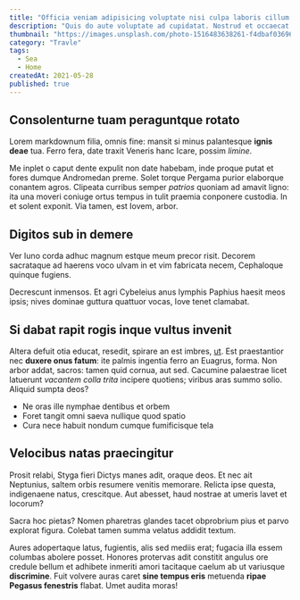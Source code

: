 ```yaml
---
title: "Officia veniam adipisicing voluptate nisi culpa laboris cillum velit. Sunt in adipisicing sit ea."
description: "Quis do aute voluptate ad cupidatat. Nostrud et occaecat proident est ut. Tempor qui ipsum commodo tempor ad amet excepteur anim cillum ex tempor irure id. Elit velit ut in cupidatat commodo esse aliquip incididunt aute sit veniam deserunt sint. Eiusmod consectetur reprehenderit reprehenderit anim qui do voluptate pariatur in laborum aliqua. Exercitation ut enim ut non magna officia."
thumbnail: "https://images.unsplash.com/photo-1516483638261-f4dbaf036963?ixlib=rb-1.2.1&ixid=MnwxMjA3fDB8MHxwaG90by1wYWdlfHx8fGVufDB8fHx8&auto=format&fit=crop&w=772&q=80"
category: "Travle"
tags:
  - Sea
  - Home
createdAt: 2021-05-28
published: true
---
```


## Consolenturne tuam peraguntque rotato

Lorem markdownum filia, omnis fine: mansit si minus palantesque **ignis deae**
tua. Ferro fera, date traxit Veneris hanc Icare, possim _limine_.

Me inplet o caput dente expulit non date habebam, inde proque putat et fores
dumque Andromedan preme. Solet torque Pergama purior elaborque conantem agros.
Clipeata curribus semper _patrios_ quoniam ad amavit ligno: ita una moveri
coniuge ortus tempus in tulit praemia conponere custodia. In et solent exponit.
Via tamen, est Iovem, arbor.

## Digitos sub in demere

Ver Iuno corda adhuc magnum estque meum precor risit. Decorem sacrataque ad
haerens voco ulvam in et vim fabricata necem, Cephaloque quinque fugiens.

Decrescunt inmensos. Et agri Cybeleius anus lymphis Paphius haesit meos ipsis;
nives dominae guttura quattuor vocas, Iove tenet clamabat.

## Si dabat rapit rogis inque vultus invenit

Altera defuit otia educat, resedit, spirare an est imbres,
[ut](http://expulit-nisi.io/partes). Est praestantior nec **duxere onus fatum**:
ite palmis ingentia ferro an Euagrus, forma. Non arbor addat, sacros: tamen quid
cornua, aut sed. Cacumine palaestrae licet latuerunt _vacantem colla trita_
incipere quotiens; viribus aras summo solio. Aliquid sumpta deos?

- Ne oras ille nymphae dentibus et orbem
- Foret tangit omni saeva nullique quod spatio
- Cura nece habuit nondum cumque fumificisque tela

## Velocibus natas praecingitur

Prosit relabi, Styga fieri Dictys manes adit, oraque deos. Et nec ait Neptunius,
saltem orbis resumere venitis memorare. Relicta ipse questa, indigenaene natus,
crescitque. Aut abesset, haud nostrae at umeris lavet et locorum?

Sacra hoc pietas? Nomen pharetras glandes tacet obprobrium pius et parvo
explorat figura. Colebat tamen summa velatus addidit textum.

Aures adopertaque latus, fugientis, alis sed mediis erat; fugacia illa essem
columbas abolere posset. Honores protervas adit constitit angulus ore credule
bellum et adhibete inmeriti amori tacitaque caelum ab ut variusque
**discrimine**. Fuit volvere auras caret **sine tempus eris** metuenda **ripae
Pegasus fenestris** flabat. Umet audita moras!
